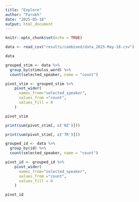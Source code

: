 ```yaml
---
title: "Explore"
author: "Farukh"
date: "2025-05-18"
output: html_document
---
```


```r
knitr::opts_chunk$set(echo = TRUE)
```



```r
data <- read_csv("results/combined/data_2025-May-18.csv")

data
```

```r
grouped_stim <- data %>%
  group_by(stimulus_word) %>%
  count(selected_speaker, name = "count")

pivot_stim <- grouped_stim %>% 
    pivot_wider(
      names_from="selected_speaker",
      values_from ="count",
      values_fill = 0
    )

pivot_stim
```
```r
print(sum(pivot_stim[, c('NZ')]))

print(sum(pivot_stim[, c('TR')]))
```
```r
grouped_id <- data %>%
  group_by(id) %>%
  count(selected_speaker, name = "count")

pivot_id <- grouped_id %>% 
    pivot_wider(
      names_from="selected_speaker",
      values_from ="count",
      values_fill = 0
    )

pivot_id
```